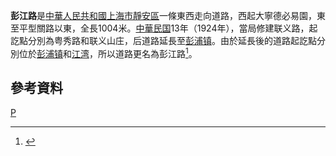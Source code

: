 '''彭江路'''是[[中華人民共和國|中華人民共和國]][[上海市|上海市]][[靜安區|靜安區]]一條東西走向道路，西起大寧德必易園，東至平型關路以東，全長1004米。[[中華民国|中華民国]]13年（1924年），當局修建联义路，起訖點分別為粤秀路和联义山庄，后道路延長至[[彭浦镇|彭浦镇]]。由於延長後的道路起訖點分別位於[[彭浦镇|彭浦镇]]和[[江湾镇街道|江湾]]，所以道路更名為彭江路<ref>{{cite news |title=第三节　起讫型 |url=http://www.shtong.gov.cn/Newsite/node2/node2245/node70862/node70870/node70921/node70927/userobject1ai73729.html |publisher=上海市地方志辦公室 |accessdate=2020-12-21 |archive-date=2016-03-27 |archive-url=https://web.archive.org/web/20160327115252/http://www.shtong.gov.cn/Newsite/node2/node2245/node70862/node70870/node70921/node70927/userobject1ai73729.html |dead-url=no }}</ref>。

== 參考資料 ==
{{Reflist|2}}

[[Category:上海道路|P]]